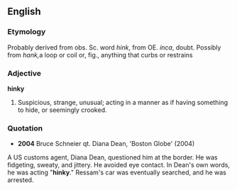 ==English==
===Etymology===
Probably derived from obs. Sc. word ''hink'', from OE. ''inca'', doubt. Possibly from ''hank,''a loop or coil or, fig., anything that curbs or restrains
===Adjective===
'''hinky'''
# Suspicious, strange, unusual; acting in a manner as if having something to hide, or seemingly crooked.
===Quotation===
*'''2004''' Bruce Schneier qt. Diana Dean, 'Boston Globe' (2004)
A US customs agent, Diana Dean, questioned him at the border. He was fidgeting, sweaty, and jittery. He avoided eye contact. In Dean's own words, he was acting "'''hinky'''." Ressam's car was eventually searched, and he was arrested.